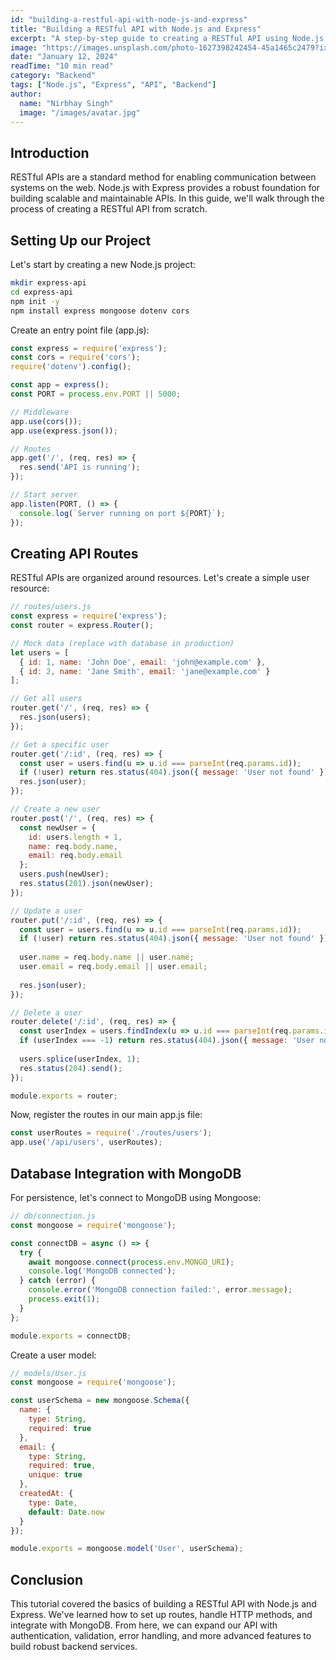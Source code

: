 ```yaml
---
id: "building-a-restful-api-with-node-js-and-express"
title: "Building a RESTful API with Node.js and Express"
excerpt: "A step-by-step guide to creating a RESTful API using Node.js and Express."
image: "https://images.unsplash.com/photo-1627398242454-45a1465c2479?ixlib=rb-4.0.3&ixid=M3wxMjA3fDB8MHxwaG90by1wYWdlfHx8fGVufDB8fHx8fA%3D%3D&auto=format&fit=crop&w=1000&q=80"
date: "January 12, 2024"
readTime: "10 min read"
category: "Backend"
tags: ["Node.js", "Express", "API", "Backend"]
author:
  name: "Nirbhay Singh"
  image: "/images/avatar.jpg"
---
```


## Introduction

RESTful APIs are a standard method for enabling communication between systems on the web. Node.js with Express provides a robust foundation for building scalable and maintainable APIs. In this guide, we'll walk through the process of creating a RESTful API from scratch.

## Setting Up our Project

Let's start by creating a new Node.js project:

```bash
mkdir express-api
cd express-api
npm init -y
npm install express mongoose dotenv cors
```

Create an entry point file (app.js):

```javascript
const express = require('express');
const cors = require('cors');
require('dotenv').config();

const app = express();
const PORT = process.env.PORT || 5000;

// Middleware
app.use(cors());
app.use(express.json());

// Routes
app.get('/', (req, res) => {
  res.send('API is running');
});

// Start server
app.listen(PORT, () => {
  console.log(`Server running on port ${PORT}`);
});
```

## Creating API Routes

RESTful APIs are organized around resources. Let's create a simple user resource:

```javascript
// routes/users.js
const express = require('express');
const router = express.Router();

// Mock data (replace with database in production)
let users = [
  { id: 1, name: 'John Doe', email: 'john@example.com' },
  { id: 2, name: 'Jane Smith', email: 'jane@example.com' }
];

// Get all users
router.get('/', (req, res) => {
  res.json(users);
});

// Get a specific user
router.get('/:id', (req, res) => {
  const user = users.find(u => u.id === parseInt(req.params.id));
  if (!user) return res.status(404).json({ message: 'User not found' });
  res.json(user);
});

// Create a new user
router.post('/', (req, res) => {
  const newUser = {
    id: users.length + 1,
    name: req.body.name,
    email: req.body.email
  };
  users.push(newUser);
  res.status(201).json(newUser);
});

// Update a user
router.put('/:id', (req, res) => {
  const user = users.find(u => u.id === parseInt(req.params.id));
  if (!user) return res.status(404).json({ message: 'User not found' });
  
  user.name = req.body.name || user.name;
  user.email = req.body.email || user.email;
  
  res.json(user);
});

// Delete a user
router.delete('/:id', (req, res) => {
  const userIndex = users.findIndex(u => u.id === parseInt(req.params.id));
  if (userIndex === -1) return res.status(404).json({ message: 'User not found' });
  
  users.splice(userIndex, 1);
  res.status(204).send();
});

module.exports = router;
```

Now, register the routes in our main app.js file:

```javascript
const userRoutes = require('./routes/users');
app.use('/api/users', userRoutes);
```

## Database Integration with MongoDB

For persistence, let's connect to MongoDB using Mongoose:

```javascript
// db/connection.js
const mongoose = require('mongoose');

const connectDB = async () => {
  try {
    await mongoose.connect(process.env.MONGO_URI);
    console.log('MongoDB connected');
  } catch (error) {
    console.error('MongoDB connection failed:', error.message);
    process.exit(1);
  }
};

module.exports = connectDB;
```

Create a user model:

```javascript
// models/User.js
const mongoose = require('mongoose');

const userSchema = new mongoose.Schema({
  name: {
    type: String,
    required: true
  },
  email: {
    type: String,
    required: true,
    unique: true
  },
  createdAt: {
    type: Date,
    default: Date.now
  }
});

module.exports = mongoose.model('User', userSchema);
```

## Conclusion

This tutorial covered the basics of building a RESTful API with Node.js and Express. We've learned how to set up routes, handle HTTP methods, and integrate with MongoDB. From here, we can expand our API with authentication, validation, error handling, and more advanced features to build robust backend services. 